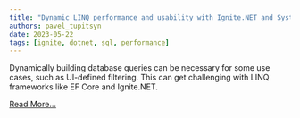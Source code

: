```yaml
---
title: "Dynamic LINQ performance and usability with Ignite.NET and System.Linq.Dynamic"
authors: pavel_tupitsyn
date: 2023-05-22
tags: [ignite, dotnet, sql, performance]
---
```


Dynamically building database queries can be necessary for some use cases, such as UI-defined filtering. This can get challenging with LINQ frameworks like EF Core and Ignite.NET.

[Read More...](https://ptupitsyn.github.io/Dynamic-LINQ-With-Ignite/)
